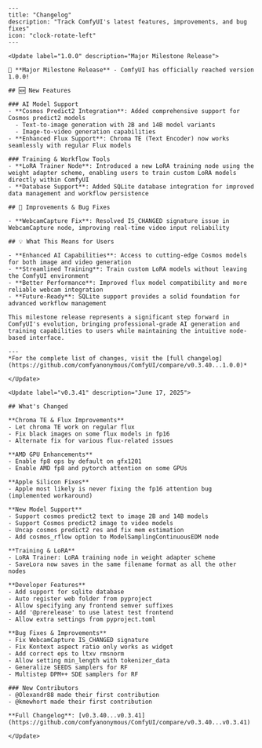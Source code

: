 ```mdx
---
title: "Changelog"
description: "Track ComfyUI's latest features, improvements, and bug fixes"
icon: "clock-rotate-left"
---

<Update label="1.0.0" description="Major Milestone Release">

🎉 **Major Milestone Release** - ComfyUI has officially reached version 1.0.0!

## 🆕 New Features

### AI Model Support
- **Cosmos Predict2 Integration**: Added comprehensive support for Cosmos predict2 models
  - Text-to-image generation with 2B and 14B model variants
  - Image-to-video generation capabilities
- **Enhanced Flux Support**: Chroma TE (Text Encoder) now works seamlessly with regular Flux models

### Training & Workflow Tools
- **LoRA Trainer Node**: Introduced a new LoRA training node using the weight adapter scheme, enabling users to train custom LoRA models directly within ComfyUI
- **Database Support**: Added SQLite database integration for improved data management and workflow persistence

## 🔧 Improvements & Bug Fixes

- **WebcamCapture Fix**: Resolved IS_CHANGED signature issue in WebcamCapture node, improving real-time video input reliability

## 💡 What This Means for Users

- **Enhanced AI Capabilities**: Access to cutting-edge Cosmos models for both image and video generation
- **Streamlined Training**: Train custom LoRA models without leaving the ComfyUI environment
- **Better Performance**: Improved flux model compatibility and more reliable webcam integration
- **Future-Ready**: SQLite support provides a solid foundation for advanced workflow management

This milestone release represents a significant step forward in ComfyUI's evolution, bringing professional-grade AI generation and training capabilities to users while maintaining the intuitive node-based interface.

---
*For the complete list of changes, visit the [full changelog](https://github.com/comfyanonymous/ComfyUI/compare/v0.3.40...1.0.0)*

</Update>

<Update label="v0.3.41" description="June 17, 2025">

## What's Changed

**Chroma TE & Flux Improvements**
- Let chroma TE work on regular flux
- Fix black images on some flux models in fp16
- Alternate fix for various flux-related issues

**AMD GPU Enhancements**
- Enable fp8 ops by default on gfx1201
- Enable AMD fp8 and pytorch attention on some GPUs

**Apple Silicon Fixes**
- Apple most likely is never fixing the fp16 attention bug (implemented workaround)

**New Model Support**
- Support cosmos predict2 text to image 2B and 14B models
- Support Cosmos predict2 image to video models
- Uncap cosmos predict2 res and fix mem estimation
- Add cosmos_rflow option to ModelSamplingContinuousEDM node

**Training & LoRA**
- LoRA Trainer: LoRA training node in weight adapter scheme
- SaveLora now saves in the same filename format as all the other nodes

**Developer Features**
- Add support for sqlite database
- Auto register web folder from pyproject
- Allow specifying any frontend semver suffixes
- Add '@prerelease' to use latest test frontend
- Allow extra settings from pyproject.toml

**Bug Fixes & Improvements**
- Fix WebcamCapture IS_CHANGED signature
- Fix Kontext aspect ratio only works as widget
- Add correct eps to ltxv rmsnorm
- Allow setting min_length with tokenizer_data
- Generalize SEEDS samplers for RF
- Multistep DPM++ SDE samplers for RF

### New Contributors
- @Olexandr88 made their first contribution
- @kmewhort made their first contribution

**Full Changelog**: [v0.3.40...v0.3.41](https://github.com/comfyanonymous/ComfyUI/compare/v0.3.40...v0.3.41)

</Update>
```
